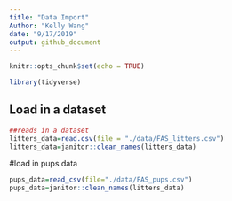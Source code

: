 ```yaml
---
title: "Data Import"
Author: "Kelly Wang"
date: "9/17/2019"
output: github_document
---
```


```r
knitr::opts_chunk$set(echo = TRUE)

library(tidyverse)
```

## Load in a dataset

```r
##reads in a dataset
litters_data=read.csv(file = "./data/FAS_litters.csv")
litters_data=janitor::clean_names(litters_data)
```

#load in pups data

```r
pups_data=read_csv(file="./data/FAS_pups.csv")
pups_data=janitor::clean_names(litters_data)
```
